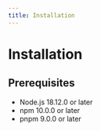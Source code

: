 ```yaml
---
title: Installation
---
```


# Installation

## Prerequisites

- Node.js 18.12.0 or later
- npm 10.0.0 or later
- pnpm 9.0.0 or later

